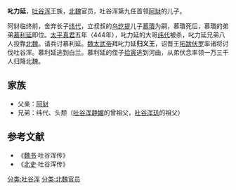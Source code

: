 '''叱力延'''，[[吐谷浑|吐谷浑]]王族，[[北魏|北魏]]官员，吐谷浑第九任首领[[阿豺|阿豺]]的儿子。

阿豺临终前，舍弃长子[[纬代|纬代]]，立叔叔的[[乌纥提|乌纥提]]儿子[[慕璝|慕璝]]为嗣，慕璝死后，慕璝的弟弟[[慕利延|慕利延]]即位。[[太平真君|太平真君]]五年（444年），叱力延的大哥[[纬代|纬代]]被杀，叱力延兄弟八人投靠[[北魏|北魏]]。请兵讨慕利延。[[魏太武帝|魏太武帝]]拜叱力延'''归义王'''，诏晋王[[拓跋伏罗|拓跋伏罗]]率诸将讨伐吐谷浑。慕利延逃到白兰。慕利延的侄子[[拾寅|拾寅]]逃到河曲，从弟伏念率领一万三千人归降北魏。
==家族==
* 父亲：[[阿豺|阿豺]]
* 兄弟：纬代、头颓（[[吐谷浑静媚|吐谷浑静媚]]的曾祖父，[[吐谷浑玑|吐谷浑玑]]的祖父）
==参考文献==
* 《[[魏书|魏书]]·吐谷浑传》
* 《[[北史|北史]]·吐谷浑传》
[[分类:吐谷浑|分类:吐谷浑]]
[[分类:北魏官员|分类:北魏官员]]